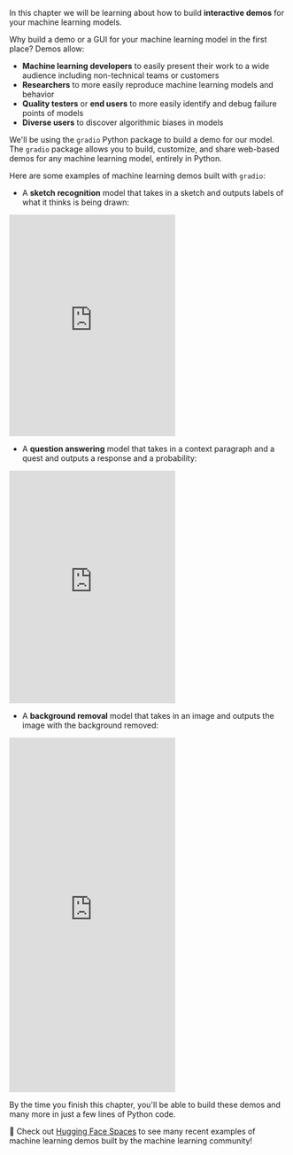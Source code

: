 <script>
</script>

In this chapter we will be learning about how to build **interactive demos** for your machine learning models. 

Why build a demo or a GUI for your machine learning model in the first place? Demos allow:

- **Machine learning developers** to easily present their work to a wide audience including non-technical teams or customers
- **Researchers** to more easily reproduce machine learning models and behavior
- **Quality testers** or **end users** to more easily identify and debug failure points of models
- **Diverse users** to discover algorithmic biases in models

We'll be using the `gradio` Python package to build a demo for our model. The `gradio` package allows you to build, customize, and share web-based demos for any machine learning model, entirely in Python.

Here are some examples of machine learning demos built with `gradio`:

* A **sketch recognition** model that takes in a sketch and outputs labels of what it thinks is being drawn: 

<iframe src="https://hf.space/gradioiframe/abidlabs/draw2/+" frameBorder="0" height="400" title="Gradio app" class="container p-0 flex-grow space-iframe" allow="accelerometer; ambient-light-sensor; autoplay; battery; camera; document-domain; encrypted-media; fullscreen; geolocation; gyroscope; layout-animations; legacy-image-formats; magnetometer; microphone; midi; oversized-images; payment; picture-in-picture; publickey-credentials-get; sync-xhr; usb; vr ; wake-lock; xr-spatial-tracking" sandbox="allow-forms allow-modals allow-popups allow-popups-to-escape-sandbox allow-same-origin allow-scripts allow-downloads"></iframe>

* A **question answering** model that takes in a context paragraph and a quest and outputs a response and a probability: 

<iframe src="https://hf.space/gradioiframe/abidlabs/question-answering-simple/+" frameBorder="0" height="420" title="Gradio app" class="container p-0 flex-grow space-iframe" allow="accelerometer; ambient-light-sensor; autoplay; battery; camera; document-domain; encrypted-media; fullscreen; geolocation; gyroscope; layout-animations; legacy-image-formats; magnetometer; microphone; midi; oversized-images; payment; picture-in-picture; publickey-credentials-get; sync-xhr; usb; vr ; wake-lock; xr-spatial-tracking" sandbox="allow-forms allow-modals allow-popups allow-popups-to-escape-sandbox allow-same-origin allow-scripts allow-downloads"></iframe>

* A **background removal** model that takes in an image and outputs the image with the background removed:

<iframe src="https://hf.space/gradioiframe/abidlabs/remove-bg/+" frameBorder="0" height="640" title="Gradio app" class="container p-0 flex-grow space-iframe" allow="accelerometer; ambient-light-sensor; autoplay; battery; camera; document-domain; encrypted-media; fullscreen; geolocation; gyroscope; layout-animations; legacy-image-formats; magnetometer; microphone; midi; oversized-images; payment; picture-in-picture; publickey-credentials-get; sync-xhr; usb; vr ; wake-lock; xr-spatial-tracking" sandbox="allow-forms allow-modals allow-popups allow-popups-to-escape-sandbox allow-same-origin allow-scripts allow-downloads"></iframe>

By the time you finish this chapter, you'll be able to build these demos and many more in just a few lines of Python code. 

<Tip>
👀 Check out <a href="https://huggingface.co/spaces" target="_blank">Hugging Face Spaces</a> to see many recent examples of machine learning demos built by the machine learning community!
</Tip>

